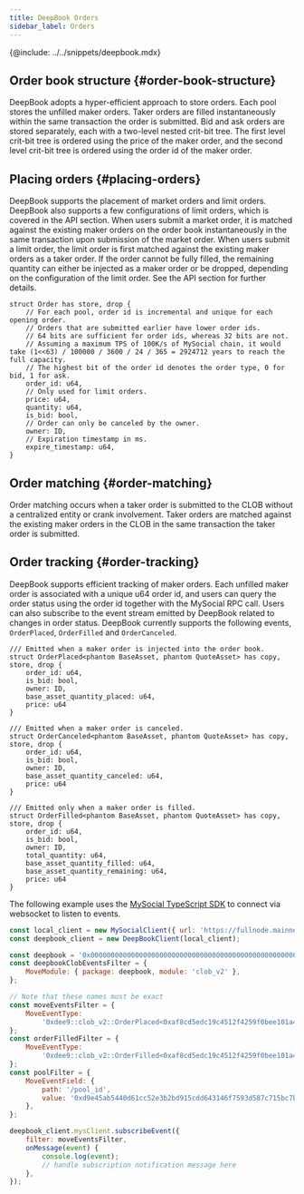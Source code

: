 ```yaml
---
title: DeepBook Orders
sidebar_label: Orders
---
```


{@include: ../../snippets/deepbook.mdx}

## Order book structure {#order-book-structure}

DeepBook adopts a hyper-efficient approach to store orders. Each pool stores the unfilled maker orders. Taker orders are filled instantaneously within the same transaction the order is submitted. Bid and ask orders are stored separately, each with a two-level nested crit-bit tree. The first level crit-bit tree is ordered using the price of the maker order, and the second level crit-bit tree is ordered using the order id of the maker order.

## Placing orders {#placing-orders}

DeepBook supports the placement of market orders and limit orders. DeepBook also supports a few configurations of limit orders, which is covered in the API section. When users submit a market order, it is matched against the existing maker orders on the order book instantaneously in the same transaction upon submission of the market order. When users submit a limit order, the limit order is first matched against the existing maker orders as a taker order. If the order cannot be fully filled, the remaining quantity can either be injected as a maker order or be dropped, depending on the configuration of the limit order. See the API section for further details.

```move
struct Order has store, drop {
    // For each pool, order id is incremental and unique for each opening order.
    // Orders that are submitted earlier have lower order ids.
    // 64 bits are sufficient for order ids, whereas 32 bits are not.
    // Assuming a maximum TPS of 100K/s of MySocial chain, it would take (1<<63) / 100000 / 3600 / 24 / 365 = 2924712 years to reach the full capacity.
    // The highest bit of the order id denotes the order type, 0 for bid, 1 for ask.
    order_id: u64,
    // Only used for limit orders.
    price: u64,
    quantity: u64,
    is_bid: bool,
    // Order can only be canceled by the owner.
    owner: ID,
    // Expiration timestamp in ms.
    expire_timestamp: u64,
}
```

## Order matching {#order-matching}

Order matching occurs when a taker order is submitted to the CLOB without a centralized entity or crank involvement. Taker orders are matched against the existing maker orders in the CLOB in the same transaction the taker order is submitted.

## Order tracking {#order-tracking}

DeepBook supports efficient tracking of maker orders. Each unfilled maker order is associated with a unique u64 order id, and users can query the order status using the order id together with the MySocial RPC call. Users can also subscribe to the event stream emitted by DeepBook related to changes in order status. DeepBook currently supports the following events, `OrderPlaced`, `OrderFilled` and `OrderCanceled`.

```move
/// Emitted when a maker order is injected into the order book.
struct OrderPlaced<phantom BaseAsset, phantom QuoteAsset> has copy, store, drop {
    order_id: u64,
    is_bid: bool,
    owner: ID,
    base_asset_quantity_placed: u64,
    price: u64
}

/// Emitted when a maker order is canceled.
struct OrderCanceled<phantom BaseAsset, phantom QuoteAsset> has copy, store, drop {
    order_id: u64,
    is_bid: bool,
    owner: ID,
    base_asset_quantity_canceled: u64,
    price: u64
}

/// Emitted only when a maker order is filled.
struct OrderFilled<phantom BaseAsset, phantom QuoteAsset> has copy, store, drop {
    order_id: u64,
    is_bid: bool,
    owner: ID,
    total_quantity: u64,
    base_asset_quantity_filled: u64,
    base_asset_quantity_remaining: u64,
    price: u64
}
```

The following example uses the [MySocial TypeScript SDK](https://sdk.mystenlabs.com/typescript) to connect via websocket to listen to events.

```javascript
const local_client = new MySocialClient({ url: 'https://fullnode.mainnet.mys.io:443/' });
const deepbook_client = new DeepBookClient(local_client);

const deepbook = '0x000000000000000000000000000000000000000000000000000000000000dee9';
const deepbookClobEventsFilter = {
	MoveModule: { package: deepbook, module: 'clob_v2' },
};

// Note that these names must be exact
const moveEventsFilter = {
	MoveEventType:
		'0xdee9::clob_v2::OrderPlaced<0xaf8cd5edc19c4512f4259f0bee101a40d41ebed738ade5874359610ef8eeced5::coin::COIN, 0x5d4b302506645c37ff133b98c4b50a5ae14841659738d6d733d59d0d217a93bf::coin::COIN>',
};
const orderFilledFilter = {
	MoveEventType:
		'0xdee9::clob_v2::OrderFilled<0xaf8cd5edc19c4512f4259f0bee101a40d41ebed738ade5874359610ef8eeced5::coin::COIN, 0x5d4b302506645c37ff133b98c4b50a5ae14841659738d6d733d59d0d217a93bf::coin::COIN>',
};
const poolFilter = {
	MoveEventField: {
		path: '/pool_id',
		value: '0xd9e45ab5440d61cc52e3b2bd915cdd643146f7593d587c715bc7bfa48311d826',
	},
};

deepbook_client.mysClient.subscribeEvent({
	filter: moveEventsFilter,
	onMessage(event) {
		console.log(event);
		// handle subscription notification message here
	},
});
```
